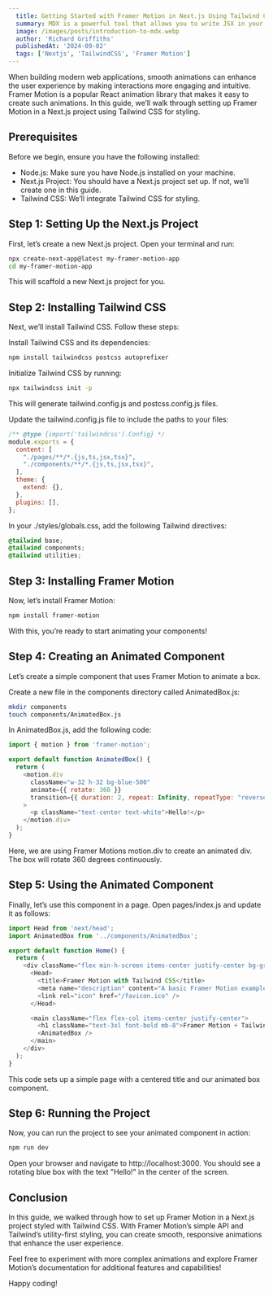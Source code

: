 ```yaml
---
  title: Getting Started with Framer Motion in Next.js Using Tailwind CSS
  summary: MDX is a powerful tool that allows you to write JSX in your Markdown files. This post will introduce you to the basics of MDX.
  image: /images/posts/introduction-to-mdx.webp
  author: 'Richard Griffiths'
  publishedAt: '2024-09-02'
  tags: ['Nextjs', 'TailwindCSS', 'Framer Motion']
---
```


When building modern web applications, smooth animations can enhance the user experience by making interactions more engaging and intuitive. Framer Motion is a popular React animation library that makes it easy to create such animations. In this guide, we’ll walk through setting up Framer Motion in a Next.js project using Tailwind CSS for styling.

## Prerequisites
Before we begin, ensure you have the following installed:

- Node.js: Make sure you have Node.js installed on your machine.
- Next.js Project: You should have a Next.js project set up. If not, we’ll create one in this guide.
- Tailwind CSS: We’ll integrate Tailwind CSS for styling.

## Step 1: Setting Up the Next.js Project
First, let’s create a new Next.js project. Open your terminal and run:

```bash
npx create-next-app@latest my-framer-motion-app
cd my-framer-motion-app
```

This will scaffold a new Next.js project for you.

## Step 2: Installing Tailwind CSS
Next, we’ll install Tailwind CSS. Follow these steps:

Install Tailwind CSS and its dependencies:

```bash
npm install tailwindcss postcss autoprefixer
```

Initialize Tailwind CSS by running:

```bash
npx tailwindcss init -p
```
This will generate tailwind.config.js and postcss.config.js files.

Update the tailwind.config.js file to include the paths to your files:

```javascript
/** @type {import('tailwindcss').Config} */
module.exports = {
  content: [
    "./pages/**/*.{js,ts,jsx,tsx}",
    "./components/**/*.{js,ts,jsx,tsx}",
  ],
  theme: {
    extend: {},
  },
  plugins: [],
};
```

In your ./styles/globals.css, add the following Tailwind directives:

```css
@tailwind base;
@tailwind components;
@tailwind utilities;
```

## Step 3: Installing Framer Motion
Now, let’s install Framer Motion:

```bash
npm install framer-motion
```

With this, you’re ready to start animating your components!

## Step 4: Creating an Animated Component
Let’s create a simple component that uses Framer Motion to animate a box.

Create a new file in the components directory called AnimatedBox.js:

```bash
mkdir components
touch components/AnimatedBox.js
```

In AnimatedBox.js, add the following code:

```javascript
import { motion } from 'framer-motion';

export default function AnimatedBox() {
  return (
    <motion.div
      className="w-32 h-32 bg-blue-500"
      animate={{ rotate: 360 }}
      transition={{ duration: 2, repeat: Infinity, repeatType: "reverse" }}
    >
      <p className="text-center text-white">Hello!</p>
    </motion.div>
  );
}
```

Here, we are using Framer Motions motion.div to create an animated div. The box will rotate 360 degrees continuously.

## Step 5: Using the Animated Component
Finally, let’s use this component in a page. Open pages/index.js and update it as follows:

```javascript
import Head from 'next/head';
import AnimatedBox from '../components/AnimatedBox';

export default function Home() {
  return (
    <div className="flex min-h-screen items-center justify-center bg-gray-100">
      <Head>
        <title>Framer Motion with Tailwind CSS</title>
        <meta name="description" content="A basic Framer Motion example with Tailwind CSS in Next.js" />
        <link rel="icon" href="/favicon.ico" />
      </Head>

      <main className="flex flex-col items-center justify-center">
        <h1 className="text-3xl font-bold mb-8">Framer Motion + Tailwind CSS</h1>
        <AnimatedBox />
      </main>
    </div>
  );
}
```
This code sets up a simple page with a centered title and our animated box component.

## Step 6: Running the Project
Now, you can run the project to see your animated component in action:

```bash
npm run dev
```

Open your browser and navigate to http://localhost:3000. You should see a rotating blue box with the text "Hello!" in the center of the screen.

## Conclusion
In this guide, we walked through how to set up Framer Motion in a Next.js project styled with Tailwind CSS. With Framer Motion’s simple API and Tailwind’s utility-first styling, you can create smooth, responsive animations that enhance the user experience.

Feel free to experiment with more complex animations and explore Framer Motion’s documentation for additional features and capabilities!

Happy coding!